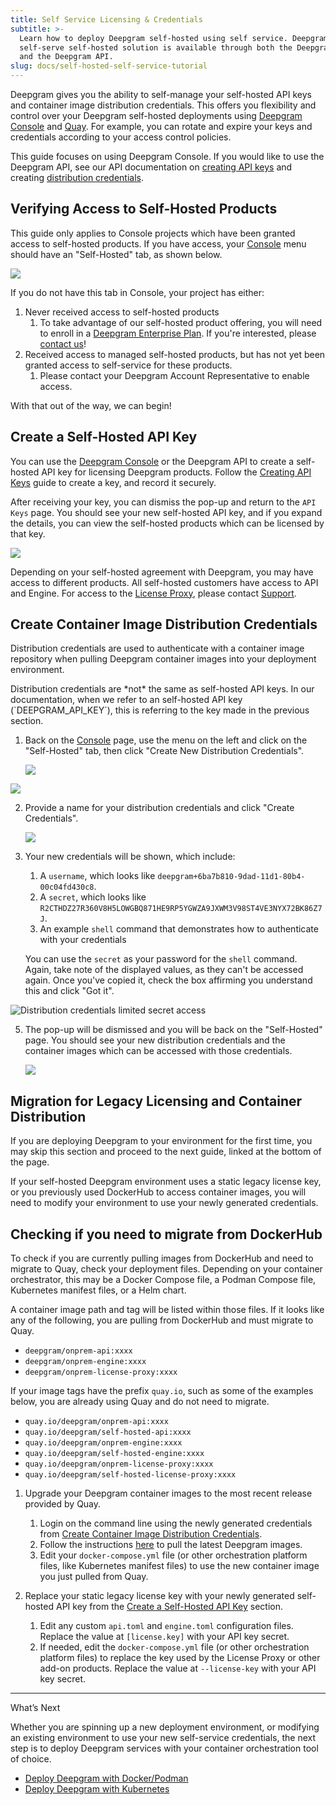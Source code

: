 ```yaml
---
title: Self Service Licensing & Credentials
subtitle: >-
  Learn how to deploy Deepgram self-hosted using self service. Deepgram’s
  self-serve self-hosted solution is available through both the Deepgram Console
  and the Deepgram API.
slug: docs/self-hosted-self-service-tutorial
---
```



Deepgram gives you the ability to self-manage your self-hosted API keys and container image distribution credentials. This offers you flexibility and control over your Deepgram self-hosted deployments using [Deepgram Console](https://console.deepgram.com) and [Quay](https://quay.io/). For example, you can rotate and expire your keys and credentials according to your access control policies.

This guide focuses on using Deepgram Console. If you would like to use the Deepgram API, see our API documentation on [creating API keys](/reference/create-key#deepgram-self-hosted-api-keys) and creating [distribution credentials](/reference/create-credentials).

## Verifying Access to Self-Hosted Products

This guide only applies to Console projects which have been granted access to self-hosted products. If you have access, your [Console](https://console.deepgram.com/login) menu should have an "Self-Hosted" tab, as shown below.

![](/images/edd10ba-ps_2024-07-15_094100.png)

If you do not have this tab in Console, your project has either:

1. Never received access to self-hosted products
   1. To take advantage of our self-hosted product offering, you will need to enroll in a [Deepgram Enterprise Plan](https://deepgram.com/pricing). If you're interested, please [contact us](https://deepgram.com/contact-us/)!
2. Received access to managed self-hosted products, but has not yet been granted access to self-service for these products.
   1. Please contact your Deepgram Account Representative to enable access.

With that out of the way, we can begin!

## Create a Self-Hosted API Key

You can use the [Deepgram Console](https://console.deepgram.com/login) or the Deepgram API to create a self-hosted API key for licensing Deepgram products. Follow the [Creating API Keys](/docs/create-additional-api-keys) guide to create a key, and record it securely.

After receiving your key, you can dismiss the pop-up and return to the `API Keys` page. You should see your new self-hosted API key, and if you expand the details, you can view the self-hosted products which can be licensed by that key.

![](/images/70047e9-ps_2024-07-15_095415.png)

Depending on your self-hosted agreement with Deepgram, you may have access to different products. All self-hosted customers have access to API and Engine. For access to the [License Proxy](/docs/license-proxy), please contact [Support](https://deepgram.com/contact-us/).

## Create Container Image Distribution Credentials

Distribution credentials are used to authenticate with a container image repository when pulling Deepgram container images into your deployment environment.

<Info>
  Distribution credentials are *not* the same as self-hosted API keys. In our documentation, when we refer to an self-hosted API key (`DEEPGRAM_API_KEY`), this is referring to the key made in the previous section.
</Info>

1. Back on the [Console](console.deepgram.com) page, use the menu on the left and click on the "Self-Hosted" tab, then click "Create New Distribution Credentials".

   ![](/images/edd10ba-ps_2024-07-15_094100.png)

![](/images/d0f206c-ps_2023-08-04_095150.png)

2. Provide a name for your distribution credentials and click "Create Credentials".

   ![](/images/4c1ee36-ps_2024-07-15_095604.png)

3. Your new credentials will be shown, which include:

   1. A `username`, which looks like `deepgram+6ba7b810-9dad-11d1-80b4-00c04fd430c8`.
   2. A `secret`, which looks like `R2CTHDZ27R360V8H5LOWGBQ871HE9RP5YGWZA9JXWM3V98ST4VE3NYX72BK86Z7J`.
   3. An example `shell` command that demonstrates how to authenticate with your credentials

   You can use the `secret` as your password for the `shell` command. Again, take note of the displayed values, as they can't be accessed again. Once you've copied it, check the box affirming you understand this and click "Got it".

![Distribution credentials limited secret access](/images/232d72f-Screenshot_2023-06-28_at_11.47.01_AM.png)

5. The pop-up will be dismissed and you will be back on the "Self-Hosted" page. You should see your new distribution credentials and the container images which can be accessed with those credentials.

   ![](/images/09ea5d9-ps_2024-07-15_095816.png)

## Migration for Legacy Licensing and Container Distribution

<Check>
  If you are deploying Deepgram to your environment for the first time, you may skip this section and proceed to the next guide, linked at the bottom of the page.
</Check>

If your self-hosted Deepgram environment uses a static legacy license key, or you previously used DockerHub to access container images, you will need to modify your environment to use your newly generated credentials.

<Info>
  <h2> Checking if you need to migrate from DockerHub </h2>
  To check if you are currently pulling images from DockerHub and need to migrate to Quay, check your deployment files. Depending on your container orchestrator, this may be a Docker Compose file, a Podman Compose file, Kubernetes manifest files, or a Helm chart.

  A container image path and tag will be listed within those files. If it looks like any of the following, you are pulling from DockerHub and must migrate to Quay.
  
  - `deepgram/onprem-api:xxxx`
  - `deepgram/onprem-engine:xxxx`
  - `deepgram/onprem-license-proxy:xxxx`

  If your image tags have the prefix `quay.io`, such as some of the examples below, you are already using Quay and do not need to migrate.

  - `quay.io/deepgram/onprem-api:xxxx`
  - `quay.io/deepgram/self-hosted-api:xxxx`
  - `quay.io/deepgram/onprem-engine:xxxx`
  - `quay.io/deepgram/self-hosted-engine:xxxx`
  - `quay.io/deepgram/onprem-license-proxy:xxxx`
  - `quay.io/deepgram/self-hosted-license-proxy:xxxx`
</Info>

1. Upgrade your Deepgram container images to the most recent release provided by Quay.

   1. Login on the command line using the newly generated credentials from [Create Container Image Distribution Credentials](#create-container-images-distribution-credentials).
   2. Follow the instructions [here](/docs/deploy-deepgram-services#pull-deepgram-container-images) to pull the latest Deepgram images.
   3. Edit your `docker-compose.yml` file (or other orchestration platform files, like Kubernetes manifest files) to use the new container image you just pulled from Quay.

2. Replace your static legacy license key with your newly generated self-hosted API key from the [Create a Self-Hosted API Key](#create-a-self-hosted-api-key) section.

   1. Edit any custom `api.toml` and `engine.toml` configuration files. Replace the value at `[license.key]` with your API key secret.
   2. If needed, edit the `docker-compose.yml` file (or other orchestration platform files) to replace the key used by the License Proxy or other add-on products. Replace the value at `--license-key` with your API key secret.

***

What’s Next

Whether you are spinning up a new deployment environment, or modifying an existing environment to use your new self-service credentials, the next step is to deploy Deepgram services with your container orchestration tool of choice.

* [Deploy Deepgram with Docker/Podman](https://developers.deepgram.com/docs/deploy-deepgram-services)
* [Deploy Deepgram with Kubernetes](https://developers.deepgram.com/docs/kubernetes)
